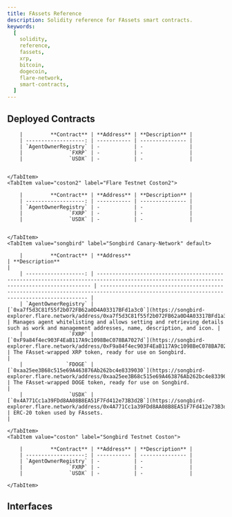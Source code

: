 ```yaml
---
title: FAssets Reference
description: Solidity reference for FAssets smart contracts.
keywords:
  [
    solidity,
    reference,
    fassets,
    xrp,
    bitcoin,
    dogecoin,
    flare-network,
    smart-contracts,
  ]
---
```



## Deployed Contracts

<Tabs block>
    <TabItem value="flare" label="Flare Mainnet">

        |         **Contract** | **Address** | **Description** |
        | -------------------: | ----------- | --------------- |
        | `AgentOwnerRegistry` | -           | -               |
        |               `FXRP` | -           | -               |
        |               `USDX` | -           | -               |


    </TabItem>
    <TabItem value="coston2" label="Flare Testnet Coston2">

        |         **Contract** | **Address** | **Description** |
        | -------------------: | ----------- | --------------- |
        | `AgentOwnerRegistry` | -           | -               |
        |               `FXRP` | -           | -               |
        |               `USDX` | -           | -               |


    </TabItem>
    <TabItem value="songbird" label="Songbird Canary-Network" default>

        |         **Contract** | **Address**                                                                                                                                | **Description**                                                                                                                          |
        | -------------------: | ------------------------------------------------------------------------------------------------------------------------------------------ | ---------------------------------------------------------------------------------------------------------------------------------------- |
        | `AgentOwnerRegistry` | [`0xa7f5d3C81f55f2b072FB62a0D4A03317BFd1a3c0`](https://songbird-explorer.flare.network/address/0xa7f5d3C81f55f2b072FB62a0D4A03317BFd1a3c0) | Manages agent whitelisting and allows setting and retrieving details such as work and management addresses, name, description, and icon. |
        |               `FXRP` | [`0xF9a84f4ec903F4EaB117A9c1098BeC078BA7027d`](https://songbird-explorer.flare.network/address/0xF9a84f4ec903F4EaB117A9c1098BeC078BA7027d) | The FAsset-wrapped XRP token, ready for use on Songbird.                                                                             |
        |              `FDOGE` | [`0xaa25ee3B68c515e69A463876Ab262bc4e8339030`](https://songbird-explorer.flare.network/address/0xaa25ee3B68c515e69A463876Ab262bc4e8339030) | The FAsset-wrapped DOGE token, ready for use on Songbird.                                                                             |
        |               `USDX` | [`0x4A771Cc1a39FDd8AA08B8EA51F7Fd412e73B3d2B`](https://songbird-explorer.flare.network/address/0x4A771Cc1a39FDd8AA08B8EA51F7Fd412e73B3d2B) | ERC-20 token used by FAssets.                                                                                                            |

    </TabItem>
    <TabItem value="coston" label="Songbird Testnet Coston">

        |         **Contract** | **Address** | **Description** |
        | -------------------: | ----------- | --------------- |
        | `AgentOwnerRegistry` | -           | -               |
        |               `FXRP` | -           | -               |
        |               `USDX` | -           | -               |

    </TabItem>

</Tabs>

## Interfaces

<DocCardList />
